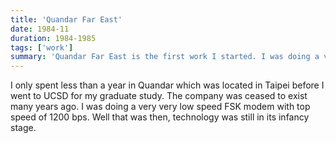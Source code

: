 ```yaml
---
title: 'Quandar Far East'
date: 1984-11
duration: 1984-1985
tags: ['work']
summary: 'Quandar Far East is the first work I started. I was doing a very low speed modem (300/600/1200 bps)'
---
```



I only spent less than a year in Quandar which was located in Taipei before I went to UCSD for my graduate study. The company was ceased to exist many years ago. I was doing a very very low speed FSK modem with top speed of 1200 bps. Well that was then, technology was still in its infancy stage.


